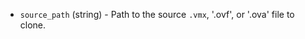 <!-- Code generated from the comments of the Config struct in builder/vmware/vmx/config.go; DO NOT EDIT MANUALLY -->

- `source_path` (string) - Path to the source `.vmx`, '.ovf', or '.ova' file to clone.

<!-- End of code generated from the comments of the Config struct in builder/vmware/vmx/config.go; -->
